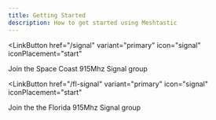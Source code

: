 ```yaml
---
title: Getting Started
description: How to get started using Meshtastic
---
```


<LinkButton
  href="/signal"
  variant="primary"
  icon="signal"
  iconPlacement="start"
>
 Join the Space Coast 915Mhz Signal group
</LinkButton>

<LinkButton
  href="/fl-signal"
  variant="primary"
  icon="signal"
  iconPlacement="start"
>
  Join the the Florida 915Mhz Signal group
</LinkButton>